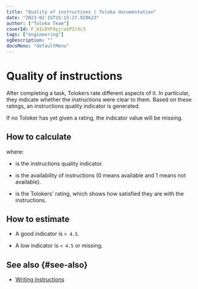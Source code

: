 ```yaml
---
title: "Quality of instructions | Toloka documentation"
date: "2023-02-15T15:15:27.929623"
author: ["Toloka Team"]
coverId: F_bIcOYF9yjrxkPZrXc3
tags: ["engineering"]
ogDescription: ""
docsMenu: "defaultMenu"
---
```



# Quality of instructions

After completing a task, Tolokers rate different aspects of it. In particular, they indicate whether the instructions were clear to them. Based on these ratings, an instructions quality indicator is generated.

<Note mode="note" title="Note">

If no Toloker has yet given a rating, the indicator value will be missing.

</Note>

## How to calculate

<Formula withoutContainer={true} content="$Q_{i} = {H_{i}}\times{CSI}$"/>

where:

- <Formula withoutContainer={true} content="$Q_{i}$"/> is the instructions quality indicator.

- <Formula withoutContainer={true} content="$H_{i}$"/> is the availability of instructions (0 means available and 1 means not available).

- <Formula withoutContainer={true} content="$CSI$"/> is the Tolokers' rating, which shows how satisfied they are with the instructions.

## How to estimate

- A good indicator is `> 4.5`.

- A low indicator is `< 4.5` or missing.

## See also {#see-also}

- [Writing instructions](/docs/guide/instruction)

<ContactGuideSupport/>
